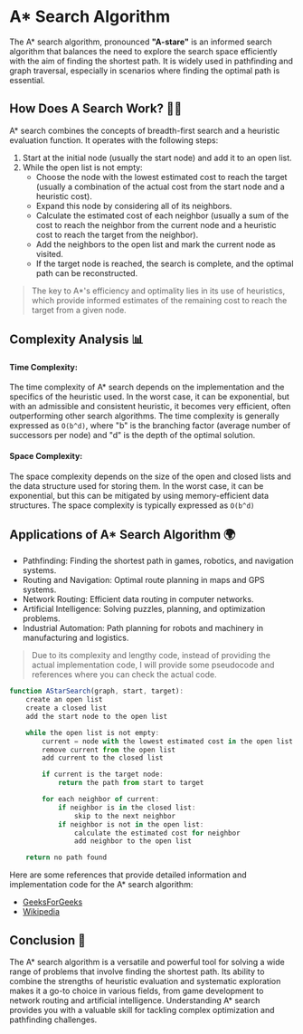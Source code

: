 # A* Search Algorithm

The A* search algorithm, pronounced **"A-stare"** is an informed search 
algorithm that balances the need to explore the search space efficiently 
with the aim of finding the shortest path. It is widely used in pathfinding 
and graph traversal, especially in scenarios where finding the optimal path is essential.

## How Does A Search Work? 🕵️‍♂️

A* search combines the concepts of breadth-first search and a heuristic evaluation function. 
It operates with the following steps:

1. Start at the initial node (usually the start node) and add it to an open list.
2. While the open list is not empty:
    - Choose the node with the lowest estimated cost to reach the target (usually a combination of the actual cost from the start node and a heuristic cost).
    - Expand this node by considering all of its neighbors.
    - Calculate the estimated cost of each neighbor (usually a sum of the cost to reach the neighbor from the current node and a heuristic cost to reach the target from the neighbor).
    - Add the neighbors to the open list and mark the current node as visited.
    - If the target node is reached, the search is complete, and the optimal path can be reconstructed.

> The key to A*'s efficiency and optimality lies in its use of heuristics, which provide informed estimates of the remaining cost to reach the target from a given node.

## Complexity Analysis 📊

#### Time Complexity: 
The time complexity of A* search depends on the implementation and 
the specifics of the heuristic used. In the worst case, it can be 
exponential, but with an admissible and consistent heuristic, it 
becomes very efficient, often outperforming other search algorithms. 
The time complexity is generally expressed as `O(b^d)`, where "b" is the 
branching factor (average number of successors per node) and "d" is the depth 
of the optimal solution.

#### Space Complexity: 
The space complexity depends on the size of the open and closed 
lists and the data structure used for storing them. 
In the worst case, it can be exponential, but this can be mitigated by 
using memory-efficient data structures. The space complexity is typically expressed as `O(b^d)`

## Applications of A* Search Algorithm  🌍

- Pathfinding: Finding the shortest path in games, robotics, and navigation systems.
- Routing and Navigation: Optimal route planning in maps and GPS systems.
- Network Routing: Efficient data routing in computer networks.
- Artificial Intelligence: Solving puzzles, planning, and optimization problems.
- Industrial Automation: Path planning for robots and machinery in manufacturing and logistics.

> Due to its complexity and lengthy code, instead of providing the actual implementation code, I will provide some pseudocode and references where you can check the actual code.

```js filename="pseudocode" 
function AStarSearch(graph, start, target):
    create an open list
    create a closed list
    add the start node to the open list

    while the open list is not empty:
        current = node with the lowest estimated cost in the open list
        remove current from the open list
        add current to the closed list

        if current is the target node:
            return the path from start to target

        for each neighbor of current:
            if neighbor is in the closed list:
                skip to the next neighbor
            if neighbor is not in the open list:
                calculate the estimated cost for neighbor
                add neighbor to the open list

    return no path found
```
Here are some references that provide detailed information and implementation code for the A* search algorithm:
- [GeeksForGeeks](https://www.geeksforgeeks.org/a-search-algorithm/)
- [Wikipedia](https://en.wikipedia.org/wiki/A*_search_algorithm)

## Conclusion 🌟
The A* search algorithm is a versatile and powerful tool for solving a wide range 
of problems that involve finding the shortest path. Its ability to combine the 
strengths of heuristic evaluation and systematic exploration makes it a go-to 
choice in various fields, from game development to network routing and artificial 
intelligence. Understanding A* search provides you with a valuable skill for tackling 
complex optimization and pathfinding challenges. 